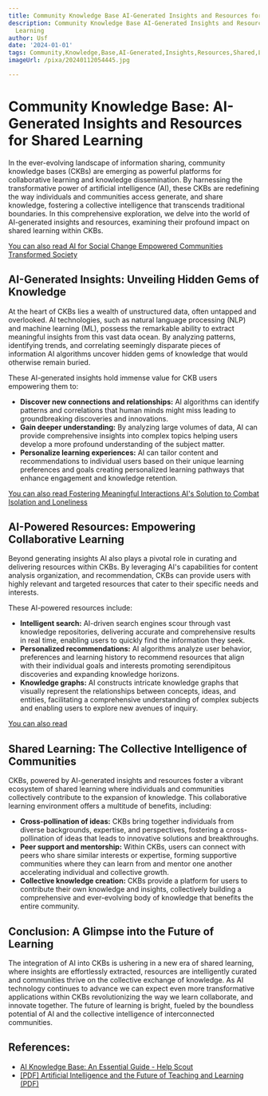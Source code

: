 ```yaml
---
title: Community Knowledge Base AI-Generated Insights and Resources for Shared Learning
description: Community Knowledge Base AI-Generated Insights and Resources for Shared
  Learning
author: Usf
date: '2024-01-01'
tags: Community,Knowledge,Base,AI-Generated,Insights,Resources,Shared,Learning
imageUrl: /pixa/20240112054445.jpg

---
```

# Community Knowledge Base: AI-Generated  Insights and  Resources for  Shared  Learning

In the ever-evolving landscape of information sharing, community knowledge bases (CKBs) are emerging  as powerful platforms for collaborative learning and knowledge dissemination. By harnessing the transformative power of artificial intelligence (AI), these CKBs are redefining the way individuals and communities access generate, and share knowledge, fostering a collective intelligence that transcends traditional boundaries. In this  comprehensive exploration, we delve  into the world of AI-generated insights  and  resources, examining their profound impact on shared learning within CKBs.

[You can also read AI for Social Change Empowered Communities Transformed Society](AI%20for%20Social%20Change%20Empowered%20Communities%2C%20Transformed%20Society)


## AI-Generated Insights: Unveiling Hidden Gems of Knowledge

At the heart of CKBs lies a wealth of unstructured data, often  untapped and overlooked. AI technologies,  such as natural  language processing (NLP) and machine learning (ML), possess the remarkable ability to extract meaningful insights  from this vast data ocean. By analyzing patterns, identifying trends, and correlating seemingly  disparate  pieces of information  AI algorithms uncover hidden gems of knowledge that would otherwise remain buried.

These AI-generated insights hold immense value for  CKB users empowering them to:

-  **Discover  new connections and relationships:** AI algorithms can identify patterns and correlations  that human minds might miss leading to groundbreaking discoveries and innovations.
-  **Gain deeper understanding:** By analyzing  large volumes  of data, AI can provide comprehensive insights into  complex topics helping users  develop a more profound understanding of the subject matter.
- **Personalize learning experiences:** AI can tailor content and recommendations to individual users based on their unique learning preferences and goals  creating personalized learning pathways that enhance engagement and knowledge retention.

[You can also read Fostering  Meaningful Interactions  AI's Solution  to Combat Isolation and Loneliness](Fostering%20Meaningful%20Interactions%20AI%27s%20Solution%20to%20Combat%20Isolation%20and%20Loneliness)


## AI-Powered  Resources: Empowering Collaborative Learning

Beyond generating  insights AI also plays a pivotal role in curating and delivering resources within CKBs. By leveraging AI's capabilities for content analysis organization, and recommendation, CKBs can provide users with highly relevant and targeted resources that cater to their  specific needs and interests.

These AI-powered resources include:

-  **Intelligent search:** AI-driven search  engines scour through vast knowledge repositories, delivering accurate and comprehensive  results in real time, enabling users to quickly find the information they seek.
- **Personalized recommendations:** AI algorithms analyze  user behavior, preferences and learning history to  recommend  resources that align with their individual goals and interests promoting serendipitous discoveries and expanding knowledge horizons.
- **Knowledge graphs:** AI constructs intricate knowledge graphs that visually represent the relationships between concepts, ideas, and entities, facilitating a comprehensive understanding  of complex subjects and enabling users to explore new avenues of inquiry.

[You  can also read ]()


## Shared Learning: The  Collective Intelligence  of  Communities

CKBs, powered by AI-generated insights and resources foster a vibrant ecosystem of shared  learning where individuals and communities collectively contribute  to the expansion of knowledge.  This collaborative learning environment offers a multitude of  benefits, including:

- **Cross-pollination of ideas:** CKBs bring together individuals from diverse backgrounds, expertise, and perspectives, fostering  a cross-pollination of ideas  that leads to innovative solutions and breakthroughs.
- **Peer support and mentorship:** Within CKBs, users  can connect with peers who share similar interests or expertise, forming supportive communities where they can learn from and mentor one another accelerating  individual and collective growth.
- **Collective knowledge  creation:** CKBs provide a platform for users  to contribute their own knowledge and insights, collectively  building a comprehensive and ever-evolving body of  knowledge that benefits the entire community.

##  Conclusion: A Glimpse into the Future of Learning

The  integration of AI into CKBs is ushering in a new era of shared learning, where insights  are effortlessly extracted, resources are intelligently curated and communities  thrive on the collective exchange of knowledge. As AI technology continues to advance we can expect even more transformative applications within  CKBs revolutionizing  the way we learn collaborate, and innovate together. The future of learning  is bright, fueled by the boundless potential of AI and the collective intelligence of interconnected communities.

## References:
- [AI Knowledge Base: An Essential Guide - Help Scout](https://www.helpscout.com/blog/ai-knowledge-base/)
- [[PDF] Artificial Intelligence and the Future of Teaching and Learning (PDF)](https://www2.ed.gov/documents/ai-report/ai-report.pdf)
